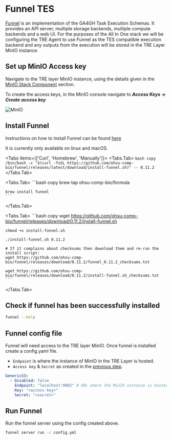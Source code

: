 
# Funnel TES

[Funnel](https://github.com/ohsu-comp-bio/funnel) is an implementation of the GA4GH Task Execution Schemas. It provides an API server,
multiple storage backends, multiple compute backends and a web UI.
For the purposes of the All In One stack we will be configuring the TRE Agent to use Funnel as the TES compatible execution backend and any outputs from the execution will be stored in the TRE Layer MinIO instance.

<Steps>

## Set up MinIO Access key

Navigate to the TRE layer MinIO instance, using the details given in the [MinIO Stack Component](/five_safes_tes/quickstart/stackinfo#minio) section.

To create the access keys, in the MinIO console navigate to **_Access Keys -> Create access key_**

![MinIO](/images/MinioAccessKey.png)

## Install Funnel

Instructions on how to install Funnel can be found [here](https://ohsu-comp-bio.github.io/funnel/download/)

<Callout> It is currently only available on linux and macOS.</Callout>

<Tabs items={['Curl', 'Homebrew', 'Manually']}>
 <Tabs.Tab>
    ```bash copy
    /bin/bash -c "$(curl -fsSL https://github.com/ohsu-comp-bio/funnel/releases/latest/download/install-funnel.sh)" -- 0.11.2
    ```
 </Tabs.Tab>

 <Tabs.Tab>
    ```bash copy
    brew tap ohsu-comp-bio/formula

    brew install funnel
    ```

 </Tabs.Tab>
 
 <Tabs.Tab>
    ```bash copy
    wget https://github.com/ohsu-comp-bio/funnel/releases/download/0.11.2/install-funnel.sh
    
    chmod +x install-funnel.sh
    
    ./install-funnel.sh 0.11.2

    # If it complains about checksums then download them and re-run the install script:
    wget https://github.com/ohsu-comp-bio/funnel/releases/download/0.11.2/funnel_0.11.2_checksums.txt

    wget https://github.com/ohsu-comp-bio/funnel/releases/download/0.11.2/install-funnel.sh_checksums.txt
    ```
 </Tabs.Tab>

</Tabs>

## Check if funnel has been successfully installed
```bash copy
funnel --help
```

## Funnel config file
Funnel will need access to the TRE layer MinIO. Once funnel is installed create a config.yaml file.
- `Endpoint` is where the instance of MinIO in the TRE Layer is hosted.
- `Access key` & `Secret` as created in the [previous step](#set-up-minio-access-key).

```yaml filename="config.yml" copy
GenericS3:
  - Disabled: false
    Endpoint: "localhost:9002" # URL where the MinIO instance is hosted. The port stays the same, change the host to match your environment.
    Key: "<access key>"
    Secret: "<secret>"
```

## Run Funnel

Run the funnel server using the config created above.

```bash copy
funnel server run -c config.yml
```
</Steps>
